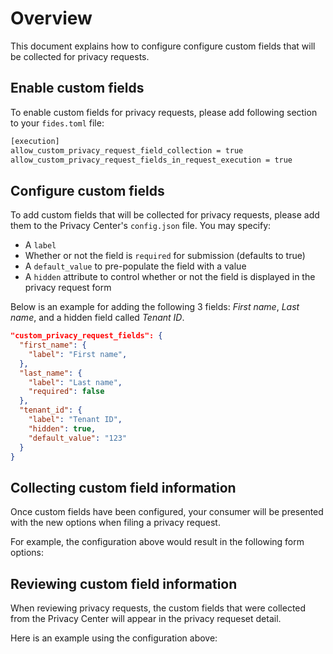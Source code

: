 
# Overview

This document explains how to configure configure custom fields that will be collected for privacy requests. 

## Enable custom fields 
To enable custom fields for privacy requests, please add following section to your `fides.toml` file:

```bash
[execution]
allow_custom_privacy_request_field_collection = true
allow_custom_privacy_request_fields_in_request_execution = true
```

## Configure custom fields
To add custom fields that will be collected for privacy requests, please add them to the Privacy Center's `config.json` file. 
You may specify:
* A `label`
* Whether or not the field is `required` for submission (defaults to true)
* A `default_value` to pre-populate the field with a value
* A `hidden` attribute to control whether or not the field is displayed in the privacy request form

Below is an example for adding the following 3 fields: *First name*, *Last name*, and a hidden field called *Tenant ID*. 

```json
"custom_privacy_request_fields": {
  "first_name": {
    "label": "First name",
  },
  "last_name": {
    "label": "Last name",
    "required": false
  },
  "tenant_id": {
    "label": "Tenant ID",
    "hidden": true,
    "default_value": "123"
  }
}
```

## Collecting custom field information
Once custom fields have been configured, your consumer will be presented with the new options when filing a privacy request. 

For example, the configuration above would result in the following form options:

<Screenshot img="/docs/assets/img/privacy-requests/privacy-requests-intake-custom-fields.gif" description="Privacy Notice Consent Enforcement" mw="500" />


## Reviewing custom field information
When reviewing privacy requests, the custom fields that were collected from the Privacy Center will appear in the privacy requeset detail. 

Here is an example using the configuration above:

<Screenshot img="/docs/assets/img/privacy-requests/privacy-request-manager-custom-fields.gif" description="Privacy Notice Consent Enforcement" mw="500" />
